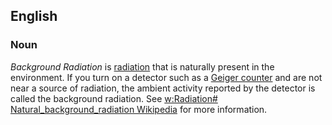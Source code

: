 ==English==

===Noun===
''Background Radiation'' is [[radiation]] that is naturally present in the environment.  If you turn on a detector such as a [[Geiger counter]] and are not near a source of radiation, the ambient activity reported by the detector is called the background radiation.  See [[w:Radiation# Natural_background_radiation Wikipedia]] for more information.
